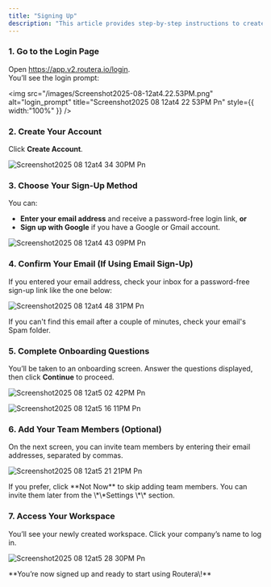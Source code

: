 ```yaml
---
title: "Signing Up"
description: "This article provides step-by-step instructions to create an account with Routera."
---
```


### 1. Go to the Login Page

Open https://app.v2.routera.io/login. \
You’ll see the login prompt:

<img
  src="/images/Screenshot2025-08-12at4.22.53PM.png"
  alt="login_prompt"
  title="Screenshot2025 08 12at4 22 53PM Pn"
  style={{ width:"100%" }}
/>

### 2. Create Your Account

Click **Create Account**.

![Screenshot2025 08 12at4 34 30PM Pn](/images/Screenshot2025-08-12at4.34.30PM.png)

### 3. Choose Your Sign-Up Method

You can:

- **Enter your email address** and receive a password-free login link, **or**
- **Sign up with Google** if you have a Google or Gmail account.

![Screenshot2025 08 12at4 43 09PM Pn](/images/Screenshot2025-08-12at4.43.09PM.png)

### 4. Confirm Your Email (If Using Email Sign-Up)

If you entered your email address, check your inbox for a password-free sign-up link like the one below:

![Screenshot2025 08 12at4 48 31PM Pn](/images/Screenshot2025-08-12at4.48.31PM.png)

<Tip>
  If you can't find this email after a couple of minutes, check your email's Spam folder.
</Tip>

### 5. Complete Onboarding Questions

You’ll be taken to an onboarding screen. Answer the questions displayed, then click **Continue** to proceed.

![Screenshot2025 08 12at5 02 42PM Pn](/images/Screenshot2025-08-12at5.02.42PM.png)

![Screenshot2025 08 12at5 16 11PM Pn](/images/Screenshot2025-08-12at5.16.11PM.png)

### 6. Add Your Team Members (Optional)

On the next screen, you can invite team members by entering their email addresses, separated by commas.

![Screenshot2025 08 12at5 21 21PM Pn](/images/Screenshot2025-08-12at5.21.21PM.png)

<Tip>
  If you prefer, click **Not Now** to skip adding team members. You can invite them later from the \*\*Settings \*\*<Icon icon="gear" /> section.
</Tip>

### 7. Access Your Workspace

You’ll see your newly created workspace. Click your company’s name to log in.

![Screenshot2025 08 12at5 28 30PM Pn](/images/Screenshot2025-08-12at5.28.30PM.png)

<Check>
  **You’re now signed up and ready to start using Routera\!**
</Check>